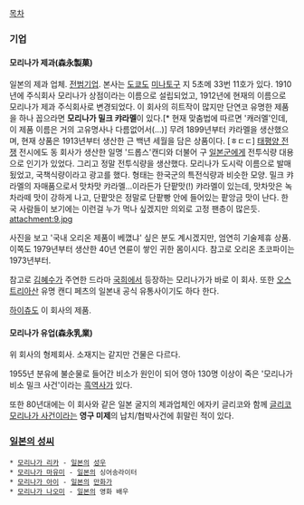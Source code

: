 [[목차]]

=== 기업 ===
==== 모리나가 제과(森永製菓) ====
일본의 제과 업체. [[전범기업]]. 본사는 [[도쿄]]도 [[미나토]]구 지 5초메 33번 11호가 있다. 1910년에 주식회사 모리나가 상점이라는 이름으로 설립되었고, 1912년에 현재의 이름으로 모리나가 제과 주식회사로 변경되었다. 
이 회사의 히트작이 많지만 단연코 유명한 제품을 하나 꼽으라면 '''모리나가 밀크 캬라멜'''이 있다.[* 현재 맞춤법에 따르면 '캐러멜'인데, 이 제품 이름은 거의 고유명사나 다름없어서(...)] 무려 1899년부터 캬라멜을 생산했으며, 현재 상품은 1913년부터 생산한 근 백년 세월을 담은 상품이다. [ㅎㄷㄷ] [[태평양 전쟁]] 전시에도 동 회사가 생산한 일명 '드롭스'캔디와 더불어 구 [[일본군]]에게 전투식량 대용으로 인기가 있었다. 그리고 정말 전투식량을 생산했다. 모리나가 도시락 이름으로 발매 됬었고, 국책식량이라고 광고를 했다. 형태는 한국군의 특전식량과 비슷한 모양.
밀크 캬라멜의 자매품으로서 맛차맛 캬라멜...이라든가 단팥맛(!) 캬라멜이 있는데, 맛차맛은 녹차라떼 맛이 강하게 나고, 단팥맛은 정말로 단팥빵 안에 들어있는 팥앙금 맛이 난다. 한국 사람들이 보기에는 이런걸 누가 먹나 싶겠지만 의외로 고정 팬층이 많은듯.
attachment:9.jpg

사진을 보고 '국내 오리온 제품이 베꼈냐' 싶은 분도 계시겠지만, 엄연히 기술제휴 상품. 이쪽도 1979년부터 생산한 40년 연륜이 쌓인 귀한 몸이시다. 참고로 오리온 초코파이는 1973년부터.

참고로 [[김혜수]]가 주연한 드라마 [[국희]]에서 등장하는 모리나가가 바로 이 회사.
또한 [[오스트리아]]산 유명 캔디 페츠의 일본내 공식 유통사이기도 하다 한다.

[[하이츄]]도 이 회사의 제품.
==== 모리나가 유업(森永乳業) ====
위 회사의 형제회사. 소재지는 같지만 건물은 다르다.

1955년 분유에 불순물로 들어간 비소가 원인이 되어 영아 130명 이상이 죽은 '모리나가 비소 밀크 사건'이라는 [[흑역사]]가 있다.

또한 80년대에는 이 회사와 같은 일본 굴지의 제과업체인 에자키 글리코와 함께 [[글리코 모리나가 사건]]이라는 '''영구 미제'''의 납치/협박사건에 휘말린 적이 있다.

=== [[일본의 성씨]] ===
 * [[모리나가 리카]] - [[일본]]의 [[성우]]
 * [[모리나가 마유미]] - [[일본]]의 싱어송라이터
 * [[모리나가 아이]] - [[일본]]의 [[만화가]]
 * [[모리나가 나오미]] - [[일본]]의 영화 배우
